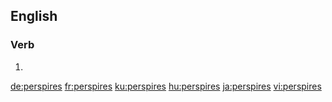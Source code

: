 ==English==

===Verb===
{{head|en}}

# {{en-third-person singular of|perspire}}

[[de:perspires]]
[[fr:perspires]]
[[ku:perspires]]
[[hu:perspires]]
[[ja:perspires]]
[[vi:perspires]]